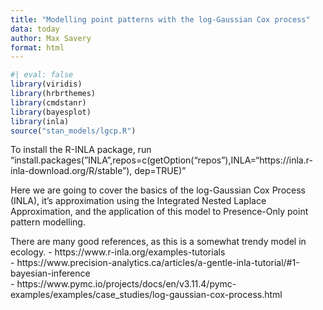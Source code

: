 ```yaml
---
title: "Modelling point patterns with the log-Gaussian Cox process"
data: today
author: Max Savery
format: html
---
```


```r
#| eval: false
library(viridis)
library(hrbrthemes)
library(cmdstanr) 
library(bayesplot)
library(inla)
source("stan_models/lgcp.R")
```
To install the R-INLA package, run "install.packages("INLA",repos=c(getOption("repos"),INLA="https://inla.r-inla-download.org/R/stable"), dep=TRUE)"

Here we are going to cover the basics of the log-Gaussian Cox Process (INLA), it's approximation using the Integrated Nested Laplace Approximation, and the application of this model to Presence-Only point pattern modelling.

There are many good references, as this is a somewhat trendy model in ecology.
- https://www.r-inla.org/examples-tutorials   
- https://www.precision-analytics.ca/articles/a-gentle-inla-tutorial/#1-bayesian-inference    
- https://www.pymc.io/projects/docs/en/v3.11.4/pymc-examples/examples/case_studies/log-gaussian-cox-process.html   